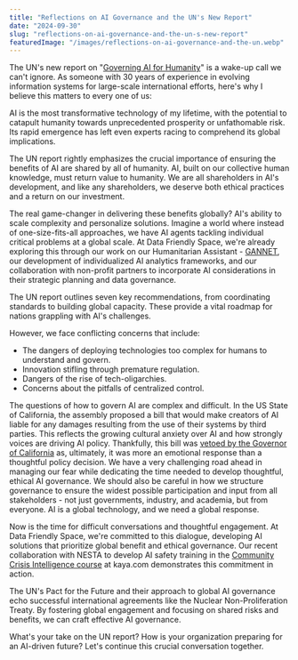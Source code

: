 ```yaml
---
title: "Reflections on AI Governance and the UN's New Report"
date: "2024-09-30"
slug: "reflections-on-ai-governance-and-the-un-s-new-report"
featuredImage: "/images/reflections-on-ai-governance-and-the-un.webp"
---
```

The UN's new report on "[Governing AI for Humanity](https://www.un.org/sites/un2.un.org/files/governing_ai_for_humanity_final_report_en.pdf)" is a wake-up call we can't ignore. As someone with 30 years of experience in evolving information systems for large-scale international efforts, here's why I believe this matters to every one of us:

AI is the most transformative technology of my lifetime, with the potential to catapult humanity towards unprecedented prosperity or unfathomable risk. Its rapid emergence has left even experts racing to comprehend its global implications.

The UN report rightly emphasizes the crucial importance of ensuring the benefits of AI are shared by all of humanity. AI, built on our collective human knowledge, must return value to humanity. We are all shareholders in AI's development, and like any shareholders, we deserve both ethical practices and a return on our investment.

The real game-changer in delivering these benefits globally? AI's ability to scale complexity and personalize solutions. Imagine a world where instead of one-size-fits-all approaches, we have AI agents tackling individual critical problems at a global scale. At Data Friendly Space, we're already exploring this through our work on our Humanitarian Assistant \- [GANNET](https://gannet.ai/), our development of individualized AI analytics frameworks, and our collaboration with non-profit partners to incorporate AI considerations in their strategic planning and data governance.

The UN report outlines seven key recommendations, from coordinating standards to building global capacity. These provide a vital roadmap for nations grappling with AI's challenges.

However, we face conflicting concerns that include:

* The dangers of deploying technologies too complex for humans to understand and govern.  
* Innovation stifling through premature regulation.  
* Dangers of the rise of tech-oligarchies.  
* Concerns about the pitfalls of centralized control.

The questions of how to govern AI are complex and difficult. In the US State of California, the assembly proposed a bill that would make creators of AI liable for any damages resulting from the use of their systems by third parties. This reflects the growing cultural anxiety over AI and how strongly voices are driving AI policy. Thankfully, this bill was [vetoed by the Governor of California](https://www.axios.com/2024/09/30/california-ai-safety-bill-governor-newsom-veto) as, ultimately, it was more an emotional response than a thoughtful policy decision. We have a very challenging road ahead in managing our fear while dedicating the time needed to develop thoughtful, ethical AI governance. We should also be careful in how we structure governance to ensure the widest possible participation and input from all stakeholders \- not just governments, industry, and academia, but from everyone. AI is a global technology, and we need a global response.

Now is the time for difficult conversations and thoughtful engagement. At Data Friendly Space, we're committed to this dialogue, developing AI solutions that prioritize global benefit and ethical governance. Our recent collaboration with NESTA to develop AI safety training in the [Community Crisis Intelligence course](https://kayaconnect.org/course/info.php?id=9112) at kaya.com demonstrates this commitment in action.

The UN's Pact for the Future and their approach to global AI governance echo successful international agreements like the Nuclear Non-Proliferation Treaty. By fostering global engagement and focusing on shared risks and benefits, we can craft effective AI governance.

What's your take on the UN report? How is your organization preparing for an AI-driven future? Let's continue this crucial conversation together.

